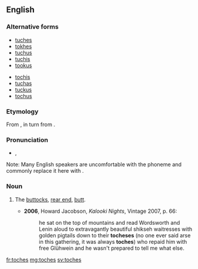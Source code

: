 ==English==

===Alternative forms===
{{top2}}
* [[tuches]]
* [[tokhes]]
* [[tuchus]]
* [[tuchis]]
* [[tookus]]
{{mid2}}
* [[tochis]]
* [[tuchas]]
* [[tuckus]]
* [[tochus]]
{{bottom}}

===Etymology===
From {{etyl|yi|en}} {{term|תּחת|lang=yi|tr=tokhes||buttocks}}, in turn from {{etyl|he|en}} {{term|תחת|tr=tákat|lang=he||buttocks}}.

===Pronunciation===
* {{IPA|/ˈtɒxəs/|lang=en}} {{qualifier|influenced by {{w|Litvish}}}}, {{IPA|/ˈtʊxəs/|lang=en}} {{qualifier|influenced by {{w|Poylish}}}}
Note: Many English speakers are uncomfortable with the phoneme {{IPAchar|/x/}} and commonly replace it here with {{IPAchar|/k/}}.

===Noun===
{{en-noun|es}}

# {{context|slang|chiefly|_|US|lang=en}} The [[buttocks]], [[rear end]], [[butt]].
#* '''2006''', Howard Jacobson, ''Kalooki Nights'', Vintage 2007, p. 66:
#*: he sat on the top of mountains and read Wordsworth and Lenin aloud to extravagantly beautiful shikseh waitresses with golden pigtails down to their '''tocheses''' (no one ever said arse in this gathering, it was always '''toches''') who repaid him with free Glühwein and he wasn't prepared to tell me what else.

[[fr:toches]]
[[mg:toches]]
[[sv:toches]]